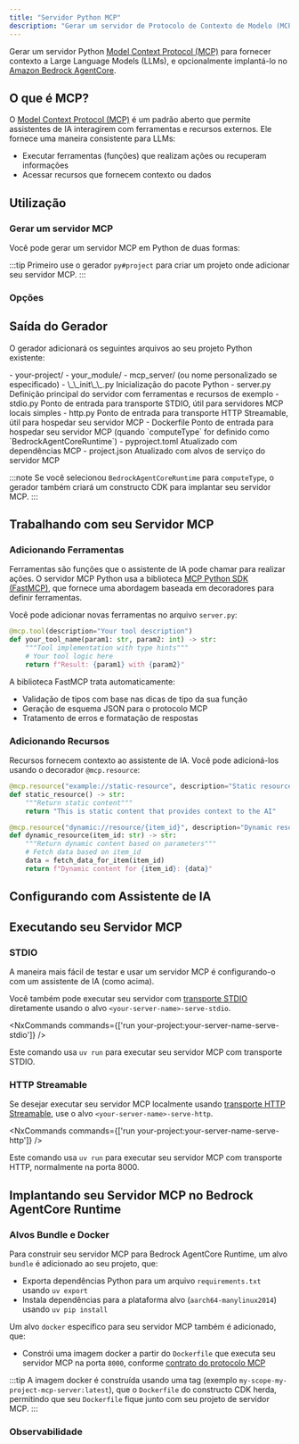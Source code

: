 ```yaml
---
title: "Servidor Python MCP"
description: "Gerar um servidor de Protocolo de Contexto de Modelo (MCP) em Python para fornecer contexto a Modelos de Linguagem de Grande Porte"
---
```





Gerar um servidor Python [Model Context Protocol (MCP)](https://modelcontextprotocol.io/) para fornecer contexto a Large Language Models (LLMs), e opcionalmente implantá-lo no [Amazon Bedrock AgentCore](https://docs.aws.amazon.com/bedrock-agentcore/latest/devguide/).

## O que é MCP?

O [Model Context Protocol (MCP)](https://modelcontextprotocol.io/) é um padrão aberto que permite assistentes de IA interagirem com ferramentas e recursos externos. Ele fornece uma maneira consistente para LLMs:

- Executar ferramentas (funções) que realizam ações ou recuperam informações
- Acessar recursos que fornecem contexto ou dados

## Utilização

### Gerar um servidor MCP

Você pode gerar um servidor MCP em Python de duas formas:

<RunGenerator generator="py#mcp-server" />

:::tip
Primeiro use o gerador <Link path="/guides/python-project">`py#project`</Link> para criar um projeto onde adicionar seu servidor MCP.
:::

### Opções

<GeneratorParameters generator="py#mcp-server" />

## Saída do Gerador

O gerador adicionará os seguintes arquivos ao seu projeto Python existente:

<FileTree>
  - your-project/
    - your_module/
      - mcp_server/ (ou nome personalizado se especificado)
        - \_\_init\_\_.py Inicialização do pacote Python
        - server.py Definição principal do servidor com ferramentas e recursos de exemplo
        - stdio.py Ponto de entrada para transporte STDIO, útil para servidores MCP locais simples
        - http.py Ponto de entrada para transporte HTTP Streamable, útil para hospedar seu servidor MCP
        - Dockerfile Ponto de entrada para hospedar seu servidor MCP (quando `computeType` for definido como `BedrockAgentCoreRuntime`)
    - pyproject.toml Atualizado com dependências MCP
    - project.json Atualizado com alvos de serviço do servidor MCP
</FileTree>

:::note
Se você selecionou `BedrockAgentCoreRuntime` para `computeType`, o gerador também criará um constructo CDK para implantar seu servidor MCP.
:::

## Trabalhando com seu Servidor MCP

### Adicionando Ferramentas

Ferramentas são funções que o assistente de IA pode chamar para realizar ações. O servidor MCP Python usa a biblioteca [MCP Python SDK (FastMCP)](https://github.com/modelcontextprotocol/python-sdk), que fornece uma abordagem baseada em decoradores para definir ferramentas.

Você pode adicionar novas ferramentas no arquivo `server.py`:

```python
@mcp.tool(description="Your tool description")
def your_tool_name(param1: str, param2: int) -> str:
    """Tool implementation with type hints"""
    # Your tool logic here
    return f"Result: {param1} with {param2}"
```

A biblioteca FastMCP trata automaticamente:
- Validação de tipos com base nas dicas de tipo da sua função
- Geração de esquema JSON para o protocolo MCP
- Tratamento de erros e formatação de respostas

### Adicionando Recursos

Recursos fornecem contexto ao assistente de IA. Você pode adicioná-los usando o decorador `@mcp.resource`:

```python
@mcp.resource("example://static-resource", description="Static resource example")
def static_resource() -> str:
    """Return static content"""
    return "This is static content that provides context to the AI"

@mcp.resource("dynamic://resource/{item_id}", description="Dynamic resource example")
def dynamic_resource(item_id: str) -> str:
    """Return dynamic content based on parameters"""
    # Fetch data based on item_id
    data = fetch_data_for_item(item_id)
    return f"Dynamic content for {item_id}: {data}"
```

## Configurando com Assistente de IA

<Snippet name="mcp/configuration-py" parentHeading="Configurando com Assistente de IA" />

## Executando seu Servidor MCP

### STDIO

A maneira mais fácil de testar e usar um servidor MCP é configurando-o com um assistente de IA (como acima).

Você também pode executar seu servidor com [transporte STDIO](https://modelcontextprotocol.io/docs/concepts/transports#standard-input%2Foutput-stdio) diretamente usando o alvo `<your-server-name>-serve-stdio`.

<NxCommands commands={['run your-project:your-server-name-serve-stdio']} />

Este comando usa `uv run` para executar seu servidor MCP com transporte STDIO.

### HTTP Streamable

Se desejar executar seu servidor MCP localmente usando [transporte HTTP Streamable](https://modelcontextprotocol.io/docs/concepts/transports#streamable-http), use o alvo `<your-server-name>-serve-http`.

<NxCommands commands={['run your-project:your-server-name-serve-http']} />

Este comando usa `uv run` para executar seu servidor MCP com transporte HTTP, normalmente na porta 8000.

## Implantando seu Servidor MCP no Bedrock AgentCore Runtime

<Snippet name="mcp/bedrock-deployment" parentHeading="Implantando seu Servidor MCP no Bedrock AgentCore Runtime" />

### Alvos Bundle e Docker

Para construir seu servidor MCP para Bedrock AgentCore Runtime, um alvo `bundle` é adicionado ao seu projeto, que:

- Exporta dependências Python para um arquivo `requirements.txt` usando `uv export`
- Instala dependências para a plataforma alvo (`aarch64-manylinux2014`) usando `uv pip install`

Um alvo `docker` específico para seu servidor MCP também é adicionado, que:

- Constrói uma imagem docker a partir do `Dockerfile` que executa seu servidor MCP na porta `8000`, conforme [contrato do protocolo MCP](https://docs.aws.amazon.com/bedrock-agentcore/latest/devguide/runtime-service-contract.html#mcp-protocol-contract)

:::tip
A imagem docker é construída usando uma tag (exemplo `my-scope-my-project-mcp-server:latest`), que o `Dockerfile` do constructo CDK herda, permitindo que seu `Dockerfile` fique junto com seu projeto de servidor MCP.
:::

### Observabilidade

<Snippet name="mcp/observability" parentHeading="Observabilidade" />